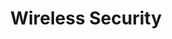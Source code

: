 ---
credit:
- Thomas Quig
featured: false
location: Zoom
recording: 'https://youtu.be/PgQ5sr2gOfw'
slides: wireless.pdf
tags:
- networking
- wireless
- wardriving
- wifi
- ddos
- aircrack-ng
- in-depth
time_start: 2020-11-19T18:00:00.000000-06:00
title: Wireless Security
week_number: 12
---